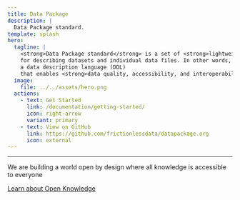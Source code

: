 ```yaml
---
title: Data Package
description: |
  Data Package standard.
template: splash
hero:
  tagline: |
    <strong>Data Package standard</strong> is a set of <strong>lightweight specifications</strong>
    for describing datasets and individual data files. In other words, data package is
    a data description language (DDL)
    that enables <strong>data quality, accessibility, and interoperability</strong>.
  image:
    file: ../../assets/hero.png
  actions:
    - text: Get Started
      link: /documentation/getting-started/
      icon: right-arrow
      variant: primary
    - text: View on GitHub
      link: https://github.com/frictionlessdata/datapackage.org
      icon: external
---
```



---

<About title="Brought to you by">
We are building a world open by design where all knowledge is accessible to everyone

[Learn about Open Knowledge](https://okfn.org)

</About>
